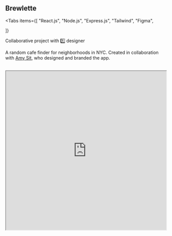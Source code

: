
## Brewlette

<Tabs
  items={[
    "React.js",
    "Node.js",
    "Express.js",
    "Tailwind",
    "Figma",

]}

> </Tabs>

<Callout type="info" emoji="🤝">
  Collaborative project with 1️⃣ designer
</Callout>

A random cafe finder for neighborhoods in NYC. Created in collaboration with [Amy Sit](https://www.amy-sit.com/), who designed and branded the app.

<Cards>
  <Card icon="💻" title=" Github" href="https://github.com/jtkabenni/brewlette" />
  <Card icon = "🔗" title=" Site" href="https://brewlette.onrender.com/" />
  <Card icon = "🎨" title=" Design files" href="https://www.figma.com/file/8aOhK7mzboTZQ2sZXDr631/Brewlette?type=design&node-id=24-936&mode=design&t=mSpArTpKQvlkryOi-0" />

</Cards>
&thinsp;
<iframe
  src="https://brewlette.onrender.com/"
  width="100%"
  height="500px"
  title="Parktrippers"
/>
